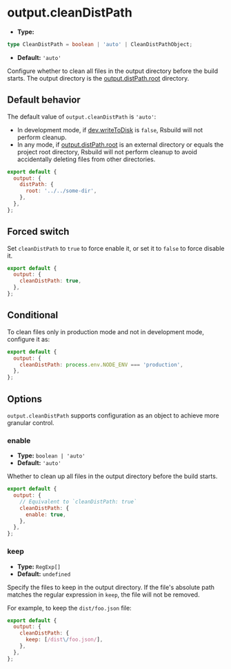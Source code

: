 # output.cleanDistPath

- **Type:**

```ts
type CleanDistPath = boolean | 'auto' | CleanDistPathObject;
```

- **Default:** `'auto'`

Configure whether to clean all files in the output directory before the build starts. The output directory is the [output.distPath.root](/config/output/dist-path) directory.

## Default behavior

The default value of `output.cleanDistPath` is `'auto'`:

- In development mode, if [dev.writeToDisk](/config/dev/write-to-disk) is `false`, Rsbuild will not perform cleanup.
- In any mode, if [output.distPath.root](/config/output/dist-path) is an external directory or equals the project root directory, Rsbuild will not perform cleanup to avoid accidentally deleting files from other directories.

```js
export default {
  output: {
    distPath: {
      root: '../../some-dir',
    },
  },
};
```

## Forced switch

Set `cleanDistPath` to `true` to force enable it, or set it to `false` to force disable it.

```js
export default {
  output: {
    cleanDistPath: true,
  },
};
```

## Conditional

To clean files only in production mode and not in development mode, configure it as:

```js
export default {
  output: {
    cleanDistPath: process.env.NODE_ENV === 'production',
  },
};
```

## Options

`output.cleanDistPath` supports configuration as an object to achieve more granular control.

### enable

- **Type:** `boolean | 'auto'`
- **Default:** `'auto'`

Whether to clean up all files in the output directory before the build starts.

```js
export default {
  output: {
    // Equivalent to `cleanDistPath: true`
    cleanDistPath: {
      enable: true,
    },
  },
};
```

### keep

- **Type:** `RegExp[]`
- **Default:** `undefined`

Specify the files to keep in the output directory. If the file's absolute path matches the regular expression in `keep`, the file will not be removed.

For example, to keep the `dist/foo.json` file:

```js
export default {
  output: {
    cleanDistPath: {
      keep: [/dist\/foo.json/],
    },
  },
};
```

